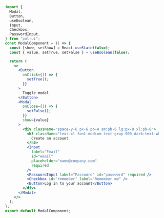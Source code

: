 ```jsx
import {
  Modal,
  Button,
  useBoolean,
  Input,
  Checkbox,
  PasswordInput,
} from "pol-ui";
const ModalComponent = () => {
  const [show, setShow] = React.useState(false);
  const { value, setTrue, setFalse } = useBoolean(false);

  return (
    <>
      <Button
        onClick={() => {
          setTrue();
        }}
      >
        Toggle modal
      </Button>
      <Modal
        onClose={() => {
          setFalse();
        }}
        show={value}
      >
        <div className="space-y-6 px-6 pb-4 sm:pb-6 lg:px-8 xl:pb-8">
          <h3 className="text-xl font-medium text-gray-900 dark:text-white">
            Create an account
          </h3>
          <Input
            label="Email"
            id="email"
            placeholder="name@company.com"
            required
          />
          <PasswordInput label="Password" id="password" required />
          <Checkbox id="remember" label="Remember me" />
          <Button>Log in to your account</Button>
        </div>
      </Modal>
    </>
  );
};
export default ModalComponent;
```
